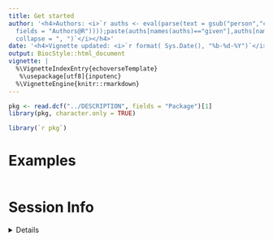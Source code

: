 ```yaml
---
title: Get started
author: '<h4>Authors: <i>`r auths <- eval(parse(text = gsub("person","c",read.dcf("../DESCRIPTION",
  fields = "Authors@R"))));paste(auths[names(auths)=="given"],auths[names(auths)=="family"],
  collapse = ", ")`</i></h4>'
date: '<h4>Vignette updated: <i>`r format( Sys.Date(), "%b-%d-%Y")`</i></h4>'
output: BiocStyle::html_document
vignette: |
  %\VignetteIndexEntry{echoverseTemplate}
   %\usepackage[utf8]{inputenc}
  %\VignetteEngine{knitr::rmarkdown}
---
```



```r
pkg <- read.dcf("../DESCRIPTION", fields = "Package")[1]
library(pkg, character.only = TRUE)
```


```R
library(`r pkg`)
```

# Examples

```r

```


# Session Info 

<details> 

```r
utils::sessionInfo()
```

</details>  

<br>
